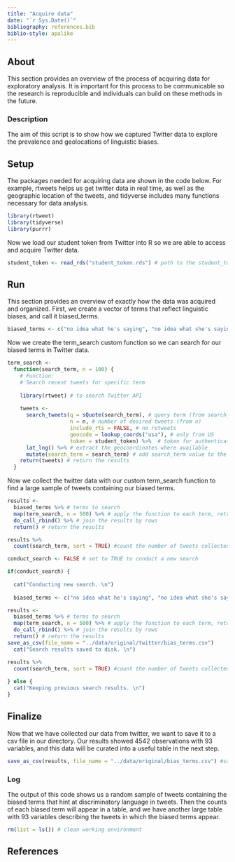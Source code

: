```yaml
---
title: "Acquire data"
date: "`r Sys.Date()`"
bibliography: references.bib
biblio-style: apalike
---
```


## About

This section provides an overview of the process of acquiring data for exploratory analysis. It is important for this process to be communicable so the research is reproducible and individuals can build on these methods in the future. 

### Description

The aim of this script is to show how we captured Twitter data to explore the prevalence and geolocations of linguistic biases.

## Setup

The packages needed for acquiring data are shown in the code below. For example, rtweets helps us get twitter data in real time, as well as the geographic location of the tweets, and tidyverse includes many functions necessary for data analysis.

```r
library(rtweet)
library(tidyverse)
library(purrr)
```

Now we load our student token from Twitter into R so we are able to access and acquire Twitter data. 
```r
student_token <- read_rds("student_token.rds") # path to the student_token.rds file
```

## Run
This section provides an overview of exactly how the data was acquired and organized. 
First, we create a vector of terms that reflect linguistic biases, and call it biased_terms. 
```r
biased_terms <- c("no idea what he's saying", "no idea what she's saying", "weird accent", "thick accent", "bad accent", "native speaker", "bad english", "black english", "can't understand him", "can't understand her", "slang", "non-native speaker", "hard to understand", "language barrier", "barely speaks english", "Does have an accent") 
```

Now we create the term_search custom function so we can search for our biased terms in Twitter data.
```r
term_search <- 
  function(search_term, n = 100) {
    # Function: 
    # Search recent tweets for specific term
    
    library(rtweet) # to search Twitter API
    
    tweets <- 
      search_tweets(q = sQuote(search_term), # query term (from search_term)
                    n = n, # number of desired tweets (from n)
                    include_rts = FALSE, # no retweets
                    geocode = lookup_coords("usa"), # only from US
                    token = student_token) %>%  # token for authentication
      lat_lng() %>% # extract the geocoordinates where available
      mutate(search_term = search_term) # add search_term value to the data frame
    return(tweets) # return the results
  }
```


Now we collect the twitter data with our custom term_search function to find a large sample of tweets containing our biased terms. 

```r
results <- 
  biased_terms %>% # terms to search
  map(term_search, n = 500) %>% # apply the function to each term, retrieve 500 tweets
  do_call_rbind() %>% # join the results by rows
  return() # return the results

results %>% 
  count(search_term, sort = TRUE) #count the number of tweets collected for each search term
```

```r
conduct_search <- FALSE # set to TRUE to conduct a new search

if(conduct_search) {
  
  cat("Conducting new search. \n")
  
  biased_terms <- c("no idea what he's saying", "no idea what she's saying", "weird accent", "thick accent", "bad accent", "native speaker", "bad english", "black english", "can't understand him", "can't understand her", "slang", "non-native speaker", "hard to understand", "language barrier", "barely speaks english", "Does have an accent")

results <- 
  biased_terms %>% # terms to search
  map(term_search, n = 500) %>% # apply the function to each term, retrieve 500 tweets
  do_call_rbind() %>% # join the results by rows
  return() # return the results
save_as_csv(file_name = "../data/original/twitter/bias_terms.csv")
  cat("Search results saved to disk. \n")

results %>% 
  count(search_term, sort = TRUE) #count the number of tweets collected for each search term 
  
} else {
  cat("Keeping previous search results. \n")
}

```

## Finalize
Now that we have collected our data from twitter, we want to save it to a csv file in our directory. Our results showed 4542 observations with 93 variables, and this data will be curated into a useful table in the next step. 
```r
save_as_csv(results, file_name = "../data/original/bias_terms.csv") #save the data results as a csv file 
```

### Log

The output of this code shows us a random sample of tweets containing the biased terms that hint at discriminatory language in tweets. Then the counts of each biased term will appear in a table, and we have another large table with 93 variables describing the tweets in which the biased terms appear.

```r
rm(list = ls()) # clean working environment
```

## References

